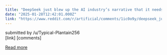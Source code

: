 ```yaml
---
title: "DeepSeek just blew up the AI industry’s narrative that it needs more money and power"
date: "2025-01-28T12:42:01.000Z"
link: "https://www.reddit.com/r/artificial/comments/1ic0o9y/deepseek_just_blew_up_the_ai_industrys_narrative/"
---
```


submitted by    /u/Typical-Plantain256  
 [link]   [comments]

[Read more](https://www.reddit.com/r/artificial/comments/1ic0o9y/deepseek_just_blew_up_the_ai_industrys_narrative/)
